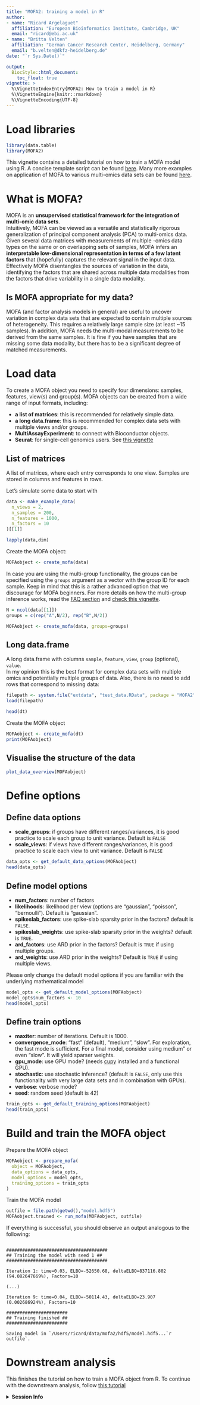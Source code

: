 ```yaml
---
title: "MOFA2: training a model in R"
author:
- name: "Ricard Argelaguet"
  affiliation: "European Bioinformatics Institute, Cambridge, UK"
  email: "ricard@ebi.ac.uk"
- name: "Britta Velten"
  affiliation: "German Cancer Research Center, Heidelberg, Germany"
  email: "b.velten@dkfz-heidelberg.de"
date: "`r Sys.Date()`"

output:
  BiocStyle::html_document:
    toc_float: true
vignette: >
  %\VignetteIndexEntry{MOFA2: How to train a model in R}
  %\VignetteEngine{knitr::rmarkdown}
  %\VignetteEncoding{UTF-8}
---
```


# Load libraries

```r
library(data.table)
library(MOFA2)
```

This vignette contains a detailed tutorial on how to train a MOFA model using R. A concise template script can be found [here](https://github.com/bioFAM/MOFA2/blob/master/template_script.R). Many more examples on application of MOFA to various multi-omics data sets can be found [here](https://github.com/bioFAM/MOFA2/tree/master/examples).

# What is MOFA?

MOFA is an **unsupervised statistical framework for the integration of multi-omic data sets**.  
Intuitively, MOFA can be viewed as a versatile and statistically rigorous generalization of principal component analysis (PCA) to multi-omics data. Given several data matrices with measurements of multiple -omics data types on the same or on overlapping sets of samples, MOFA infers an **interpretable low-dimensional representation in terms of a few latent factors** that (hopefully) captures the relevant signal in the input data.  
Effectively MOFA disentangles the sources of variation in the data, identifying the factors that are shared across multiple data modalities from the factors that drive variability in a single data modality.

## Is MOFA appropriate for my data?

MOFA (and factor analysis models in general) are useful to uncover variation in complex data sets that are expected to contain multiple sources of heterogeneity. This requires a relatively large sample size (at least ~15 samples). In addition, MOFA needs the multi-modal measurements to be derived from the same samples. It is fine if you have samples that are missing some data modality, but there has to be a significant degree of matched measurements. 

# Load data

To create a MOFA object you need to specify four dimensions: samples, features, view(s) and group(s). MOFA objects can be created from a wide range of input formats, including:  

- **a list of matrices**: this is recommended for relatively simple data.
- **a long data.frame**: this is recommended for complex data sets with multiple views and/or groups.
- **MultiAssayExperiment**: to connect with Bioconductor objects.
- **Seurat**: for single-cell genomics users. See [this vignette](https://raw.githack.com/bioFAM/MOFA2/master/MOFA2/vignettes/scRNA_gastrulation.html)

## List of matrices

A list of matrices, where each entry corresponds to one view. Samples are stored in columns and features in rows.

Let's simulate some data to start with
```r
data <- make_example_data(
  n_views = 2, 
  n_samples = 200, 
  n_features = 1000, 
  n_factors = 10
)[[1]]

lapply(data,dim)
```

Create the MOFA object:
```r
MOFAobject <- create_mofa(data)
```

In case you are using the multi-group functionality, the groups can be specified using the `groups` argument as a vector with the group ID for each sample. Keep in mind that this is a rather advanced option that we discourage for MOFA beginners. For more details on how the multi-group inference works, read the [FAQ section](https://github.com/bioFAM/MOFA2#2-faq-on-the-multi-group-functionality) and [check this vignette](https://raw.githack.com/bioFAM/MOFA2/master/MOFA2/vignettes/scRNA_gastrulation.html). 

```r
N = ncol(data[[1]])
groups = c(rep("A",N/2), rep("B",N/2))

MOFAobject <- create_mofa(data, groups=groups)
```

## Long data.frame

A long data.frame with columns `sample`, `feature`, `view`, `group` (optional), `value`.  
In my opinion this is the best format for complex data sets with multiple omics and potentially multiple groups of data. Also, there is no need to add rows that correspond to missing data:

```r
filepath <- system.file("extdata", "test_data.RData", package = "MOFA2")
load(filepath)

head(dt)
```

Create the MOFA object
```r
MOFAobject <- create_mofa(dt)
print(MOFAobject)
```

## Visualise the structure of the data 
```r
plot_data_overview(MOFAobject)
```

# Define options 

## Define data options

- **scale_groups**: if groups have different ranges/variances, it is good practice to scale each group to unit variance. Default is `FALSE`
- **scale_views**: if views have different ranges/variances, it is good practice to scale each view to unit variance. Default is `FALSE`
```r
data_opts <- get_default_data_options(MOFAobject)
head(data_opts)
```

## Define model options

- **num_factors**: number of factors
- **likelihoods**: likelihood per view (options are "gaussian", "poisson", "bernoulli"). Default is "gaussian".
- **spikeslab_factors**: use spike-slab sparsity prior in the factors? default is `FALSE`.
- **spikeslab_weights**: use spike-slab sparsity prior in the weights? default is `TRUE`.
- **ard_factors**: use ARD prior in the factors? Default is `TRUE` if using multiple groups.
- **ard_weights**: use ARD prior in the weights? Default is `TRUE` if using multiple views.

Please only change the default model options if you are familiar with the underlying mathematical model
```r
model_opts <- get_default_model_options(MOFAobject)
model_opts$num_factors <- 10
head(model_opts)
```


## Define train options

- **maxiter**: number of iterations. Default is 1000.
- **convergence_mode**: "fast" (default), "medium", "slow". For exploration, the fast mode is sufficient. For a final model, consider using medium" or even "slow". It will yield sparser weights.
<!-- - **startELBO**: initial iteration to compute the ELBO (the objective function used to assess convergence). -->
<!-- - **freqELBO**: frequency of computations of the ELBO. -->
- **gpu_mode**: use GPU mode? (needs [cupy](https://cupy.chainer.org/) installed and a functional GPU).
- **stochastic**: use stochastic inference? (default is `FALSE`, only use this functionality with very large data sets and in combination with GPUs).
- **verbose**: verbose mode?
- **seed**: random seed (default is 42)

```r
train_opts <- get_default_training_options(MOFAobject)
head(train_opts)
```

# Build and train the MOFA object 

Prepare the MOFA object
```r
MOFAobject <- prepare_mofa(
  object = MOFAobject,
  data_options = data_opts,
  model_options = model_opts,
  training_options = train_opts
)
```

Train the MOFA model
```r
outfile = file.path(getwd(),"model.hdf5")
MOFAobject.trained <- run_mofa(MOFAobject, outfile)
```

If everything is successful, you should observe an output analogous to the following:
```

######################################
## Training the model with seed 1 ##
######################################

Iteration 1: time=0.03, ELBO=-52650.68, deltaELBO=837116.802 (94.082647669%), Factors=10

(...)

Iteration 9: time=0.04, ELBO=-50114.43, deltaELBO=23.907 (0.002686924%), Factors=10

#######################
## Training finished ##
#######################

Saving model in `/Users/ricard/data/mofa2/hdf5/model.hdf5...`r outfile`.
```

# Downstream analysis

This finishes the tutorial on how to train a MOFA object from R. To continue with the downstream analysis, follow [this tutorial](https://raw.githack.com/bioFAM/MOFA2/master/MOFA2/vignettes/downstream_analysis.html)

<details>
  <summary>**Session Info**</summary>
  
```r
sessionInfo()
```

</details>
